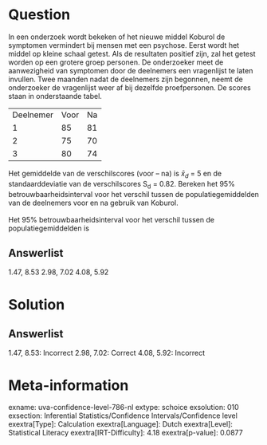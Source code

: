 Question
========

In een onderzoek wordt bekeken of het nieuwe middel Koburol de symptomen
vermindert bij mensen met een psychose. Eerst wordt het middel op kleine
schaal getest. Als de resultaten positief zijn, zal het getest worden op
een grotere groep personen. De onderzoeker meet de aanwezigheid van
symptomen door de deelnemers een vragenlijst te laten invullen. Twee
maanden nadat de deelnemers zijn begonnen, neemt de onderzoeker de
vragenlijst weer af bij dezelfde proefpersonen. De scores staan in
onderstaande tabel.

  ----------- ------ ----
  Deelnemer   Voor   Na
  1           85     81
  2           75     70
  3           80     74
  ----------- ------ ----

Het gemiddelde van de verschilscores (voor -- na) is $\bar{x}_{d}$
= 5 en de standaarddeviatie van de verschilscores S~d~ = 0.82. Bereken
het 95% betrouwbaarheidsinterval voor het verschil tussen de
populatiegemiddelden van de deelnemers voor en na gebruik van Koburol.\
\
Het 95% betrouwbaarheidsinterval voor het verschil tussen de
populatiegemiddelden is

Answerlist
----------

1.47, 8.53
2.98, 7.02
4.08, 5.92

Solution
========

Answerlist
----------

1.47, 8.53: Incorrect
2.98, 7.02: Correct
4.08, 5.92: Incorrect

Meta-information
================
exname: uva-confidence-level-786-nl
extype: schoice
exsolution: 010
exsection: Inferential Statistics/Confidence Intervals/Confidence level
exextra[Type]: Calculation
exextra[Language]: Dutch
exextra[Level]: Statistical Literacy
exextra[IRT-Difficulty]: 4.18
exextra[p-value]: 0.0877
